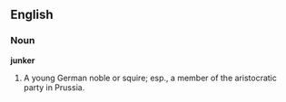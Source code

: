 ==English==

===Noun===

'''junker'''

#A young German noble or squire; esp., a member of the aristocratic party in Prussia.